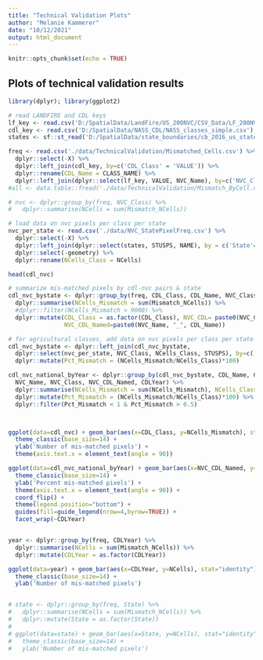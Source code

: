 ```yaml
---
title: "Technical Validation Plots"
author: "Melanie Kammerer"
date: "10/12/2021"
output: html_document
---
```


```r
knitr::opts_chunk$set(echo = TRUE)
```

## Plots of technical validation results

```r
library(dplyr); library(ggplot2)

# read LANDFIRE and CDL keys
lf_key <- read.csv('D:/SpatialData/LandFire/US_200NVC/CSV_Data/LF_200NVC_05142020.csv')
cdl_key <- read.csv('D:/SpatialData/NASS_CDL/NASS_classes_simple.csv')
states <- sf::st_read('D:/SpatialData/state_boundaries/cb_2016_us_state_500k.shp') 

freq <- read.csv('./data/TechnicalValidation/Mismatched_Cells.csv') %>%
  dplyr::select(-X) %>%
  dplyr::left_join(cdl_key, by=c('CDL_Class' = 'VALUE')) %>%
  dplyr::rename(CDL_Name = CLASS_NAME) %>%
  dplyr::left_join(dplyr::select(lf_key, VALUE, NVC_Name), by=c('NVC_Class' = 'VALUE'))
#all <- data.table::fread('./data/TechnicalValidation/Mismatch_ByCell.csv') # this file is not updated from Atlas. # it is too large to version control. 

# nvc <- dplyr::group_by(freq, NVC_Class) %>%
#   dplyr::summarise(NCells = sum(Mismatch_NCells))

# load data on nvc pixels per class per state
nvc_per_state <- read.csv('./data/NVC_StatePixelFreq.csv') %>%
  dplyr::select(-X) %>%
  dplyr::left_join(dplyr::select(states, STUSPS, NAME), by = c('State'='NAME')) %>%
  dplyr::select(-geometry) %>%
  dplyr::rename(NCells_Class = NCells)

head(cdl_nvc)

# summarize mis-matched pixels by cdl-nvc pairs & state
cdl_nvc_bystate <- dplyr::group_by(freq, CDL_Class, CDL_Name, NVC_Class, NVC_Name, CDLYear, State) %>%
  dplyr::summarise(NCells_Mismatch = sum(Mismatch_NCells)) %>%
  #dplyr::filter(NCells_Mismatch > 9000) %>%
  dplyr::mutate(CDL_Class = as.factor(CDL_Class), NVC_CDL= paste0(NVC_Class, "_", CDL_Class),
                NVC_CDL_Named=paste0(NVC_Name, "_", CDL_Name))

# for agricultural classes, add data on nvc pixels per class per state
cdl_nvc_bystate <- dplyr::left_join(cdl_nvc_bystate, 
  dplyr::select(nvc_per_state, NVC_Class, NCells_Class, STUSPS), by=c('NVC_Class', 'State'='STUSPS')) %>%
  dplyr::mutate(Pct_Mismatch = (NCells_Mismatch/NCells_Class)*100)

cdl_nvc_national_byYear <- dplyr::group_by(cdl_nvc_bystate, CDL_Name, CDL_Class, 
  NVC_Name, NVC_Class, NVC_CDL_Named, CDLYear) %>%
  dplyr::summarise(NCells_Mismatch = sum(NCells_Mismatch), NCells_Class = sum(NCells_Class)) %>%
  dplyr::mutate(Pct_Mismatch = (NCells_Mismatch/NCells_Class)*100) %>%
  dplyr::filter(Pct_Mismatch < 1 & Pct_Mismatch > 0.5)



ggplot(data=cdl_nvc) + geom_bar(aes(x=CDL_Class, y=NCells_Mismatch), stat="identity") +
  theme_classic(base_size=14) +
  ylab('Number of mis-matched pixels') +
  theme(axis.text.x = element_text(angle = 90))

ggplot(data=cdl_nvc_national_byYear) + geom_bar(aes(x=NVC_CDL_Named, y=Pct_Mismatch, fill=NVC_Name), stat="identity") +
  theme_classic(base_size=14) +
  ylab('Percent mis-matched pixels') +
  theme(axis.text.x = element_text(angle = 90)) +
  coord_flip() +
  theme(legend.position="bottom") +
  guides(fill=guide_legend(nrow=4,byrow=TRUE)) +
  facet_wrap(~CDLYear)


year <- dplyr::group_by(freq, CDLYear) %>%
  dplyr::summarise(NCells = sum(Mismatch_NCells)) %>%
  dplyr::mutate(CDLYear = as.factor(CDLYear))

ggplot(data=year) + geom_bar(aes(x=CDLYear, y=NCells), stat="identity") +
  theme_classic(base_size=14) +
  ylab('Number of mis-matched pixels')


# state <- dplyr::group_by(freq, State) %>%
#   dplyr::summarise(NCells = sum(Mismatch_NCells)) %>%
#   dplyr::mutate(State = as.factor(State))
# 
# ggplot(data=state) + geom_bar(aes(x=State, y=NCells), stat="identity") +
#   theme_classic(base_size=14) +
#   ylab('Number of mis-matched pixels')

```

